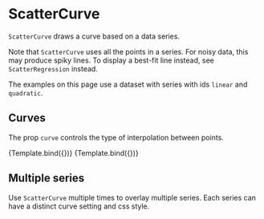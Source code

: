 
# ScatterCurve

<Meta title="Addons/XY/ScatterCurve" />

`ScatterCurve` draws a curve based on a data series.

<ArgsTable of={ScatterCurve} />

Note that `ScatterCurve` uses all the points in a series. For noisy data, this may produce spiky lines. To display a best-fit line instead, see `ScatterRegression` instead.

The examples on this page use a dataset with series with ids `linear` and `quadratic`.

## Curves

The prop `curve` controls the type of interpolation between points.

<Canvas>
    <Story
        name="linear curve"
        args={{
            ids: ['quadratic'],
            curve: 'Linear',
        }}
        component={ScatterCurve}
        decorators={[ChartScatterDecorator]}
    >
        {Template.bind({})}
    </Story>
    <Story
        name="step curve"
        args={{
            ids: ['quadratic'],
            curve: 'Step',
        }}
        component={ScatterCurve}
        decorators={[ChartScatterDecorator]}
    >
        {Template.bind({})}
    </Story>
</Canvas>

## Multiple series

Use `ScatterCurve` multiple times to overlay multiple series. Each series can have a distinct curve setting and css style.

<Canvas>
    <Story name="multiple series">
        <Chart size={[400, 300]} padding={[40, 40, 60, 60]} style={{ display: 'inline-block' }}>
            <Scatter
                data={data}
                x={'x'}
                y={'y'}
                r={5}
                scaleX={{
                    variant: 'linear',
                    domain: [0, 'auto'],
                }}
                scaleY={{
                    variant: 'linear',
                    domain: [0, 'auto'],
                }}
            >
                <Axis variant={'bottom'} label={'x (a. u.)'} />
                <Axis variant={'left'} label={'y (a. u.)'} />
                <ScatterCurve ids={['linear']} curve="Step" style={{ strokeWidth: 3 }} />
                <ScatterCurve
                    ids={['quadratic']}
                    curve="Linear"
                    style={{ strokeDasharray: '6 6', strokeWidth: 3 }}
                />
            </Scatter>
        </Chart>
    </Story>
</Canvas>
